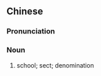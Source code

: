 {{also|门派}}
==Chinese==
{{zh-forms|s=门派}}

===Pronunciation===
{{zh-pron
|m=ménpài
|c=mun4 paai3
|cat=n
}}

===Noun===
{{zh-noun}}

# school; sect; denomination

{{zh-cat|Martial arts|Religion}}